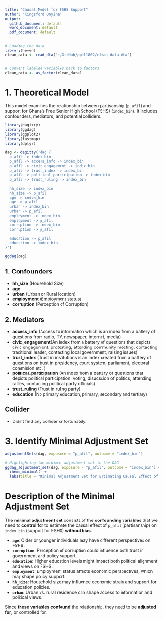 ```yaml
---
title: "Causal Model for FSHS Support"
author: "Kingsford Onyina"
output:
  github_document: default
  word_document: default
  pdf_document: default
---
```



```r
# Loading the data
library(haven)
clean_data <- read_dta("~/GitHub/ppol1802/clean_data.dta")


# Convert labeled variables back to factors
clean_data <- as_factor(clean_data)

```


# **1. Theoretical Model**
This model examines the relationship between partisanship (`p_afil`) and support for Ghana's Free Senior High School (FSHS) (`index_bin`). It includes confounders, mediators, and potential colliders.


```r
library(dagitty)
library(ggdag)
library(ggplot2)
library(fastmap)
library(dplyr)
```


```r
dag <- dagitty('dag {
  p_afil -> index_bin
  p_afil -> access_info -> index_bin
  p_afil -> civic_engagement -> index_bin
  p_afil -> trust_index -> index_bin
  p_afil -> political_participation -> index_bin
  p_afil -> trust_ruling -> index_bin

  hh_size -> index_bin
  hh_size -> p_afil
  age -> index_bin
  age -> p_afil
  urban -> index_bin
  urban -> p_afil
  employment -> index_bin
  employment -> p_afil
  corruption -> index_bin
  corruption -> p_afil

  education -> p_afil
  education -> index_bin
}')
```


```r
ggdag(dag)
```


## **1. Confounders**

- **hh_size** (Household Size)
- **age**  
- **urban** (Urban or Rural location)  
- **employment** (Employment status)  
- **corruption** (Perception of Corruption)  

## **2. Mediators**

- **access_info** (Access to information which is an index from a battery of questions from radio, TV, newspaper, internet, media)  
- **civic_engagement**(An index from a battery of questions that depicts civic engagement: protesting, attending community meeting, contacting traditional leader, contacting local government, raising issues)  
- **trust_index** (Trust in institutions is an index created from a battery of questions on trust in presidency, court system, parliament, electoral commision etc. )  
- **political_participation** (An index from a battery of questions that depicts political participation: voting, disucssion of politics, attending rallies, contacting political party officials) 
- **trust_ruling** (Trust in ruling party)  
- **education**  (No primary education, primary, secondary and tertiary)

## **Collider**
- Didn't find any collider unfortunately.


# **3. Identify Minimal Adjustment Set**
```r
adjustmentSets(dag, exposure = "p_afil", outcome = "index_bin")
```


```r
# Highlighting the minimal adjustment set in the DAG
ggdag_adjustment_set(dag, exposure = "p_afil", outcome = "index_bin") +
  theme_minimal() +
  labs(title = "Minimal Adjustment Set for Estimating Causal Effect of Partisanship on FSHS Support")

```

# **Description of the Minimal Adjustment Set**

The **minimal adjustment set** consists of the **confounding variables** that we need to **control for** to estimate the causal effect of `p_afil` (partisanship) on `index_bin` (support for FSHS) **without bias**.

- **`age`**: Older or younger individuals may have different perspectives on FSHS.
- **`corruption`**: Perception of corruption could influence both trust in government and policy support.
- **`education`**: Higher education levels might impact both political alignment and views on FSHS.
- **`employment`**: Employment status affects economic perspectives, which may shape policy support.
- **`hh_size`**: Household size may influence economic strain and support for education policies.
- **`urban`**: Urban vs. rural residence can shape access to information and political views.

Since **these variables confound** the relationship, they need to be **adjusted for**, or controlled for.

